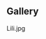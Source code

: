 {{CharacterPage
|race = Human
|faction = Civilian
|title = Wealthy Merchant
|quote = Word is, Lili would sell his own grandmother if he thought he could buy her back at half price next week.
|boon = Haggle Badge
|boonimage = haggle badge
|boondesc = You can negotiate for greater quest rewards.
|bane = Bad Credit
|baneimage = bad credit
|banedesc = Buying anything from shopkeepers costs an additional 20 shills.
|deathloot = Spark Grenade
}}
==Gallery==
<gallery>
Lili.jpg
</gallery>